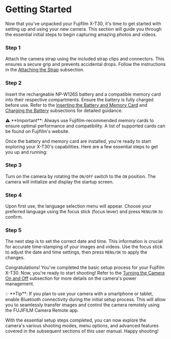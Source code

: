 
# Getting Started

Now that you've unpacked your Fujifilm X-T30, it's time to get started with setting up and using your new camera. This section will guide you through the essential initial steps to begin capturing amazing photos and videos.

<Steps>

### Step 1

Attach the camera strap using the included strap clips and connectors. This ensures a secure grip and prevents accidental drops. Follow the instructions in the [Attaching the Strap](/getting-started/attaching-strap) subsection.

### Step 2

Insert the rechargeable NP-W126S battery and a compatible memory card into their respective compartments. Ensure the battery is fully charged before use. Refer to the [Inserting the Battery and Memory Card](/getting-started/inserting-battery-memory-card) and [Charging the Battery](/getting-started/charging-battery) subsections for detailed guidance.

</Steps>

<Callout>
⚠️ **Important**: Always use Fujifilm-recommended memory cards to ensure optimal performance and compatibility. A list of supported cards can be found on Fujifilm's website.
</Callout>

Once the battery and memory card are installed, you're ready to start exploring your X-T30's capabilities. Here are a few essential steps to get you up and running:

<Steps>

### Step 3

Turn on the camera by rotating the `ON/OFF` switch to the `ON` position. The camera will initialize and display the startup screen.

### Step 4

Upon first use, the language selection menu will appear. Choose your preferred language using the focus stick (focus lever) and press `MENU/OK` to confirm.

### Step 5

The next step is to set the correct date and time. This information is crucial for accurate time-stamping of your images and videos. Use the focus stick to adjust the date and time settings, then press `MENU/OK` to apply the changes.

</Steps>

Congratulations! You've completed the basic setup process for your Fujifilm X-T30. Now, you're ready to start shooting! Refer to the [Turning the Camera On and Off](/getting-started/turning-camera-on-off) subsection for more details on the camera's power management.

<Callout>
💡 **Tip**: If you plan to use your camera with a smartphone or tablet, enable Bluetooth connectivity during the initial setup process. This will allow you to seamlessly transfer images and control the camera remotely using the FUJIFILM Camera Remote app.
</Callout>

With the essential setup steps completed, you can now explore the camera's various shooting modes, menu options, and advanced features covered in the subsequent sections of this user manual. Happy shooting!